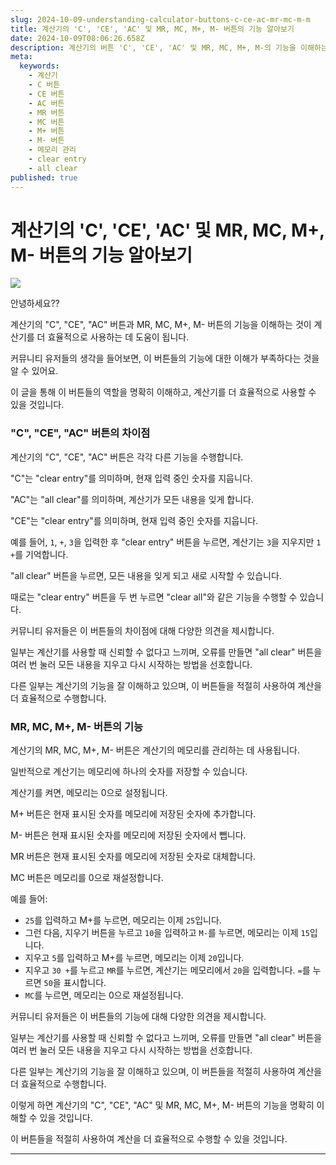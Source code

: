 ```yaml
---
slug: 2024-10-09-understanding-calculator-buttons-c-ce-ac-mr-mc-m-m
title: 계산기의 'C', 'CE', 'AC' 및 MR, MC, M+, M- 버튼의 기능 알아보기
date: 2024-10-09T08:06:26.658Z
description: 계산기의 버튼 'C', 'CE', 'AC' 및 MR, MC, M+, M-의 기능을 이해하는 것은 계산기를 더 효율적으로 사용하는 데 도움이 됩니다. 이 글을 통해 이 버튼들의 역할을 명확히 이해하고, 계산기를 더 효율적으로 사용할 수 있을 것입니다.
meta:
  keywords:
    - 계산기
    - C 버튼
    - CE 버튼
    - AC 버튼
    - MR 버튼
    - MC 버튼
    - M+ 버튼
    - M- 버튼
    - 메모리 관리
    - clear entry
    - all clear
published: true
---
```


# 계산기의 'C', 'CE', 'AC' 및 MR, MC, M+, M- 버튼의 기능 알아보기

![](https://blogger.googleusercontent.com/img/a/AVvXsEjv51zJLk9XrBuE1pEYi3lZCJtHAqRMPmv6MxM1rDSDNzARt1CvH9gJWiiCuUCpjwpXTK-wfIBrHYlwJHavabzcv-TvKuBKaya1LNhHyGna3Sp8m8KsyvWfWhp5FmxFTA_C5pOwJSMvMtcI6EJY6tJTC0dvTOGIeZcJEjnMo5hXulzULobrtxG8sTY76Ww)

안녕하세요??

계산기의 "C", "CE", "AC" 버튼과 MR, MC, M+, M- 버튼의 기능을 이해하는 것이 계산기를 더 효율적으로 사용하는 데 도움이 됩니다.

커뮤니티 유저들의 생각을 들어보면, 이 버튼들의 기능에 대한 이해가 부족하다는 것을 알 수 있어요.

이 글을 통해 이 버튼들의 역할을 명확히 이해하고, 계산기를 더 효율적으로 사용할 수 있을 것입니다.

### "C", "CE", "AC" 버튼의 차이점
계산기의 "C", "CE", "AC" 버튼은 각각 다른 기능을 수행합니다.

"C"는 "clear entry"를 의미하며, 현재 입력 중인 숫자를 지웁니다.

"AC"는 "all clear"를 의미하며, 계산기가 모든 내용을 잊게 합니다.

"CE"는 "clear entry"를 의미하며, 현재 입력 중인 숫자를 지웁니다.

예를 들어, `1`, `+`, `3`을 입력한 후 "clear entry" 버튼을 누르면, 계산기는 `3`을 지우지만 `1 +`를 기억합니다.

"all clear" 버튼을 누르면, 모든 내용을 잊게 되고 새로 시작할 수 있습니다.

때로는 "clear entry" 버튼을 두 번 누르면 "clear all"와 같은 기능을 수행할 수 있습니다.

커뮤니티 유저들은 이 버튼들의 차이점에 대해 다양한 의견을 제시합니다.

일부는 계산기를 사용할 때 신뢰할 수 없다고 느끼며, 오류를 만들면 "all clear" 버튼을 여러 번 눌러 모든 내용을 지우고 다시 시작하는 방법을 선호합니다.

다른 일부는 계산기의 기능을 잘 이해하고 있으며, 이 버튼들을 적절히 사용하여 계산을 더 효율적으로 수행합니다.

### MR, MC, M+, M- 버튼의 기능
계산기의 MR, MC, M+, M- 버튼은 계산기의 메모리를 관리하는 데 사용됩니다.

일반적으로 계산기는 메모리에 하나의 숫자를 저장할 수 있습니다.

계산기를 켜면, 메모리는 0으로 설정됩니다.

M+ 버튼은 현재 표시된 숫자를 메모리에 저장된 숫자에 추가합니다.

M- 버튼은 현재 표시된 숫자를 메모리에 저장된 숫자에서 뺍니다.

MR 버튼은 현재 표시된 숫자를 메모리에 저장된 숫자로 대체합니다.

MC 버튼은 메모리를 0으로 재설정합니다.

예를 들어:

- `25`를 입력하고 M+를 누르면, 메모리는 이제 `25`입니다.
- 그런 다음, 지우기 버튼을 누르고 `10`을 입력하고 `M-`를 누르면, 메모리는 이제 `15`입니다.
- 지우고 `5`를 입력하고 M+를 누르면, 메모리는 이제 `20`입니다.
- 지우고 `30 +`를 누르고 `MR`를 누르면, 계산기는 메모리에서 `20`을 입력합니다. `=`를 누르면 `50`을 표시합니다.
- `MC`를 누르면, 메모리는 0으로 재설정됩니다.

커뮤니티 유저들은 이 버튼들의 기능에 대해 다양한 의견을 제시합니다.

일부는 계산기를 사용할 때 신뢰할 수 없다고 느끼며, 오류를 만들면 "all clear" 버튼을 여러 번 눌러 모든 내용을 지우고 다시 시작하는 방법을 선호합니다.

다른 일부는 계산기의 기능을 잘 이해하고 있으며, 이 버튼들을 적절히 사용하여 계산을 더 효율적으로 수행합니다.

이렇게 하면 계산기의 "C", "CE", "AC" 및 MR, MC, M+, M- 버튼의 기능을 명확히 이해할 수 있을 것입니다.

이 버튼들을 적절히 사용하여 계산을 더 효율적으로 수행할 수 있을 것입니다.

---
